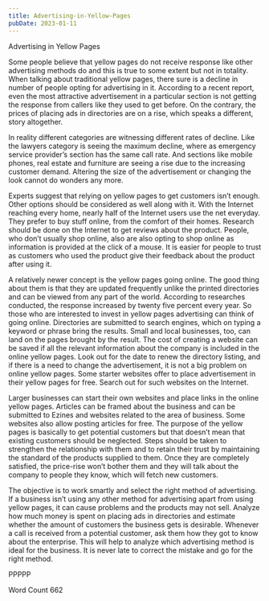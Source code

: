```yaml
---
title: Advertising-in-Yellow-Pages
pubDate: 2023-01-11
---
```


Advertising in Yellow Pages

Some people believe that yellow pages do not receive response like other advertising methods do and this is true to some extent but not in totality. When talking about traditional yellow pages, there sure is a decline in number of people opting for advertising in it. According to a recent report, even the most attractive advertisement in a particular section is not getting the response from callers like they used to get before. On the contrary, the prices of placing ads in directories are on a rise, which speaks a different, story altogether.

In reality different categories are witnessing different rates of decline. Like the lawyers category is seeing the maximum decline, where as emergency service provider’s section has the same call rate. And sections like mobile phones, real estate and furniture are seeing a rise due to the increasing customer demand. Altering the size of the advertisement or changing the look cannot do wonders any more.

Experts suggest that relying on yellow pages to get customers isn’t enough. Other options should be considered as well along with it. With the Internet reaching every home, nearly half of the Internet users use the net everyday. They prefer to buy stuff online, from the comfort of their homes. Research should be done on the Internet to get reviews about the product. People, who don’t usually shop online, also are also opting to shop online as information is provided at the click of a mouse. It is easier for people to trust as customers who used the product give their feedback about the product after using it. 

A relatively newer concept is the yellow pages going online. The good thing about them is that they are updated frequently unlike the printed directories and can be viewed from any part of the world. According to researches conducted, the response increased by twenty five percent every year. So those who are interested to invest in yellow pages advertising can think of going online.  Directories are submitted to search engines, which on typing a keyword or phrase bring the results. Small and local businesses, too, can land on the pages brought by the result. The cost of creating a website can be saved if all the relevant information about the company is included in the online yellow pages. Look out for the date to renew the directory listing, and if there is a need to change the advertisement, it is not a big problem on online yellow pages. Some starter websites offer to place advertisement in their yellow pages for free. Search out for such websites on the Internet. 

Larger businesses can start their own websites and place links in the online yellow pages. Articles can be framed about the business and can be submitted to Ezines and websites related to the area of business. Some websites also allow posting articles for free. The purpose of the yellow pages is basically to get potential customers but that doesn’t mean that existing customers should be neglected. Steps should be taken to strengthen the relationship with them and to retain their trust by maintaining the standard of the products supplied to them. Once they are completely satisfied, the price-rise won’t bother them and they will talk about the company to people they know, which will fetch new customers. 

The objective is to work smartly and select the right method of advertising. If a business isn’t using any other method for advertising apart from using yellow pages, it can cause problems and the products may not sell. Analyze how much money is spent on placing ads in directories and estimate whether the amount of customers the business gets is desirable. Whenever a call is received from a potential customer, ask them how they got to know about the enterprise. This will help to analyze which advertising method is ideal for the business. It is never late to correct the mistake and go for the right method. 

PPPPP

Word Count 662